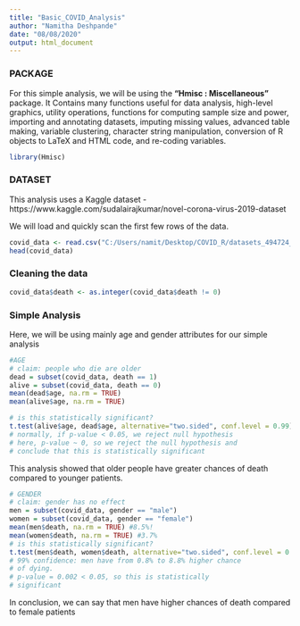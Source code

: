 ---
title: "Basic_COVID_Analysis"
author: "Namitha Deshpande"
date: "08/08/2020"
output: html_document
---
### **PACKAGE**
For this simple analysis, we will be using the **"Hmisc : Miscellaneous"** package. It Contains many functions useful for data analysis, high-level graphics, utility operations, functions for computing sample size and power, importing and annotating datasets, imputing missing values, advanced table making, variable clustering, character string manipulation, conversion of R objects to LaTeX and HTML code, and re-coding variables.

```{r}
library(Hmisc)
```

### **DATASET**

This analysis uses a Kaggle dataset - https://www.kaggle.com/sudalairajkumar/novel-corona-virus-2019-dataset

We will load and quickly scan the first few rows of the data.

```{r}
covid_data <- read.csv("C:/Users/namit/Desktop/COVID_R/datasets_494724_994000_COVID19_line_list_data.csv")
head(covid_data)
```

### **Cleaning the data**

```{r}
covid_data$death <- as.integer(covid_data$death != 0)
```

### **Simple Analysis**

Here, we will be using mainly age and gender attributes for our simple analysis

```{r}
#AGE
# claim: people who die are older
dead = subset(covid_data, death == 1)
alive = subset(covid_data, death == 0)
mean(dead$age, na.rm = TRUE)
mean(alive$age, na.rm = TRUE)

# is this statistically significant?
t.test(alive$age, dead$age, alternative="two.sided", conf.level = 0.99)
# normally, if p-value < 0.05, we reject null hypothesis
# here, p-value ~ 0, so we reject the null hypothesis and 
# conclude that this is statistically significant
```

This analysis showed that older people have greater chances of death compared to younger patients.

```{r}
# GENDER
# claim: gender has no effect
men = subset(covid_data, gender == "male")
women = subset(covid_data, gender == "female")
mean(men$death, na.rm = TRUE) #8.5%!
mean(women$death, na.rm = TRUE) #3.7%
# is this statistically significant?
t.test(men$death, women$death, alternative="two.sided", conf.level = 0.99)
# 99% confidence: men have from 0.8% to 8.8% higher chance
# of dying.
# p-value = 0.002 < 0.05, so this is statistically
# significant
```

In conclusion, we can say that men have higher chances of death compared to female patients

